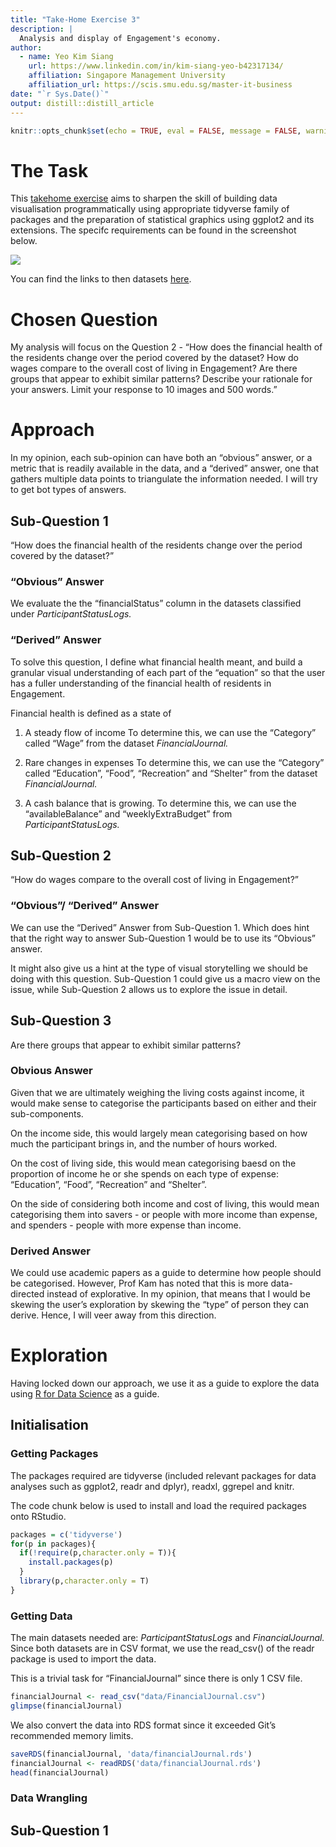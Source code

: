 ```yaml
---
title: "Take-Home Exercise 3"
description: |
  Analysis and display of Engagement's economy.
author:
  - name: Yeo Kim Siang
    url: https://www.linkedin.com/in/kim-siang-yeo-b42317134/
    affiliation: Singapore Management University
    affiliation_url: https://scis.smu.edu.sg/master-it-business
date: "`r Sys.Date()`"
output: distill::distill_article
---
```


```r
knitr::opts_chunk$set(echo = TRUE, eval = FALSE, message = FALSE, warning = FALSE, fig.retina = 3)
```

# The Task

This [takehome exercise](https://isss608-ay2021-22april.netlify.app/th_ex/th_ex03) aims to sharpen the skill of building data visualisation programmatically using appropriate tidyverse family of packages and the preparation of statistical graphics using ggplot2 and its extensions. The specifc requirements can be found in the screenshot below.

![](images/paste-94A350AA.png)

You can find the links to then datasets [here](https://vast-challenge.github.io/2022/). 

# Chosen Question

My analysis will focus on the Question 2 - "How does the financial health of the residents change over the period covered by the dataset? How do wages compare to the overall cost of living in Engagement? Are there groups that appear to exhibit similar patterns? Describe your rationale for your answers. Limit your response to 10 images and 500 words."

# Approach

In my opinion, each sub-opinion can have both an "obvious" answer, or a metric that is readily available in the data, and a "derived" answer, one that gathers multiple data points to triangulate the information needed. I will try to get bot types of answers. 

## Sub-Question 1 
"How does the financial health of the residents change over the period covered by the dataset?" 

### "Obvious" Answer

We evaluate the the "financialStatus" column in the datasets classified under *ParticipantStatusLogs.* 

### "Derived" Answer
To solve this question, I define what financial health meant, and build a granular visual understanding of each part of the "equation" so that the user has a fuller understanding of the financial health of residents in Engagement. 

Financial health is defined as a state of 

1. A steady flow of income
To determine this, we can use the "Category" called "Wage" from the dataset *FinancialJournal.* 

2. Rare changes in expenses
To determine this, we can use the "Category" called "Education", "Food", "Recreation" and "Shelter" from the dataset *FinancialJournal.* 

3. A cash balance that is growing. 
To determine this, we can use the "availableBalance" and "weeklyExtraBudget" from *ParticipantStatusLogs.* 

## Sub-Question 2 
"How do wages compare to the overall cost of living in Engagement?" 

### "Obvious"/ "Derived" Answer

We can use the "Derived" Answer from Sub-Question 1. Which does hint that the right way to answer Sub-Question 1 would be to use its "Obvious" answer. 

It might also give us a hint at the type of visual storytelling we should be doing with this question. Sub-Question 1 could give us a macro view on the issue, while Sub-Question 2 allows us to explore the issue in detail. 

## Sub-Question 3

Are there groups that appear to exhibit similar patterns?

### Obvious Answer

Given that we are ultimately weighing the living costs against income, it would make sense to categorise the participants based on either and their sub-components. 

On the income side, this would largely mean categorising based on how much the participant brings in, and the number of hours worked. 

On the cost of living side, this would mean categorising baesd on the proportion of income he or she spends on each type of expense: "Education", "Food", "Recreation" and "Shelter". 

On the side of considering both income and cost of living, this would mean categorising them into savers - or people with more income than expense, and spenders - people with more expense than income. 

### Derived Answer

We could use academic papers as a guide to determine how people should be categorised. However, Prof Kam has noted that this is more data-directed instead of explorative. In my opinion, that means that I would be skewing the user's exploration by skewing the "type" of person they can derive. Hence, I will veer away from this direction.

# Exploration

Having locked down our approach, we use it as a guide to explore the data using [R for Data Science](https://r4ds.had.co.nz/exploratory-data-analysis.html) as a guide.

## Initialisation

### Getting Packages

The packages required are tidyverse (included relevant packages for data analyses such as ggplot2, readr and dplyr), readxl, ggrepel and knitr.

The code chunk below is used to install and load the required packages onto RStudio.

```r
packages = c('tidyverse')
for(p in packages){
  if(!require(p,character.only = T)){
    install.packages(p)
  }
  library(p,character.only = T)
}
```

### Getting Data 

The main datasets needed are: *ParticipantStatusLogs* and *FinancialJournal.* Since both datasets are in CSV format, we use the read_csv() of the readr package is used to import the data. 

This is a trivial task for "FinancialJournal" since there is only 1 CSV file. 

```r
financialJournal <- read_csv("data/FinancialJournal.csv")
glimpse(financialJournal)
```

We also convert the data into RDS format since it exceeded Git's recommended memory limits. 

```r
saveRDS(financialJournal, 'data/financialJournal.rds')
financialJournal <- readRDS('data/financialJournal.rds')
head(financialJournal)
```

### Data Wrangling

 

## Sub-Question 1 




